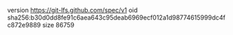 version https://git-lfs.github.com/spec/v1
oid sha256:b30d0dd8fe91c6aea643c95deab6969ecf012a1d98774615999dc4fc872e9889
size 86759
